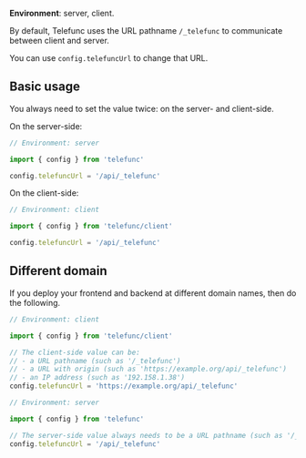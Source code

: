 
**Environment**: server, client.<br/>

By default, Telefunc uses the URL pathname `/_telefunc` to communicate between client and server.

You can use `config.telefuncUrl` to change that URL.


## Basic usage

You always need to set the value twice: on the server- and client-side.

On the server-side:

```js
// Environment: server

import { config } from 'telefunc'

config.telefuncUrl = '/api/_telefunc'
```

<ConfigWhereServer />

On the client-side:

```js
// Environment: client

import { config } from 'telefunc/client'

config.telefuncUrl = '/api/_telefunc'
```

<ConfigWhereClient />


## Different domain

If you deploy your frontend and backend at different domain names, then do the following.

```js
// Environment: client

import { config } from 'telefunc/client'

// The client-side value can be:
// - a URL pathname (such as '/_telefunc')
// - a URL with origin (such as 'https://example.org/api/_telefunc')
// - an IP address (such as '192.158.1.38')
config.telefuncUrl = 'https://example.org/api/_telefunc'
```

```js
// Environment: server

import { config } from 'telefunc'

// The server-side value always needs to be a URL pathname (such as '/_telefunc')
config.telefuncUrl = '/api/_telefunc'
```
